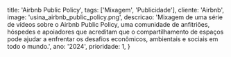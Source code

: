 
  title: 'Airbnb Public Policy',
  tags: ['Mixagem', 'Publicidade'],
  cliente: 'Airbnb',
  image: 'usina_airbnb_public_policy.png',
  descricao: 'Mixagem de uma série de vídeos sobre o Airbnb Public Policy, uma comunidade de anfitriões, hóspedes e apoiadores que acreditam que o compartilhamento de espaços pode ajudar a enfrentar os desafios econômicos, ambientais e sociais em todo o mundo.',
  ano: '2024',
  prioridade: 1,
}

<ReactPlayer src='https://www.youtube.com/embed/U1kdiXb_sJ8?si=f6DMpv_P2ZqtAZQD' controls={false} width="100%" height="500px" rel={0} />